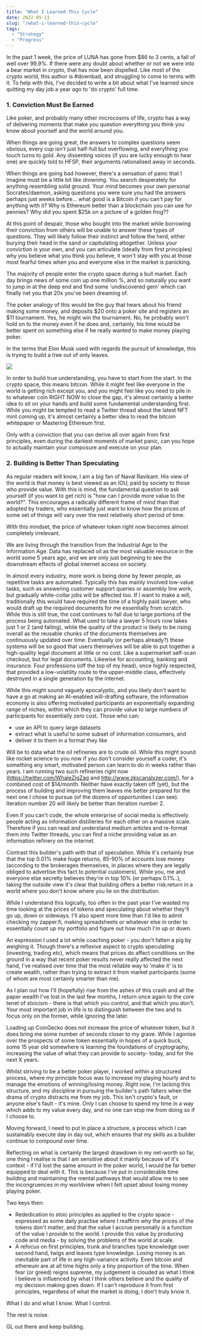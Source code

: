 ```yaml
---
title: "What I Learned This Cycle"
date: 2022-05-13
slug: "/what-i-learned-this-cycle"
tags:
  - "Strategy"
  - "Progress"
---
```


In the past 1 week, the price of LUNA has gone from $86 to 3 cents, a fall of well over 99.9%. If there were any doubt about whether or not we were into a bear market in crypto, that has now been dispelled. Like most of the crypto world, this author is #downbad, and struggling to come to terms with it. To help with this, I've decided to write a bit about what I've learned since quitting my day job a year ago to 'do crypto' full time.

###  1. Conviction Must Be Earned

Like poker, and probably many other microcosms of life, crypto has a way of delivering moments that make you question everything you think you know about yourself and the world around you.

When things are going great, the answers to complex questions seem obvious, every cup isn't just half-full but overflowing, and everything you touch turns to gold. Any dissenting voices (if you are lucky enough to hear one) are quickly told to HFSP, their arguments rationalised away in seconds.

When things are going bad however, there's a sensation of panic that I imagine must be a little bit like drowning. You search desperately for anything resembling solid ground. Your mind becomes your own personal Socrates/daemon, asking questions you were sure you had the answers perhaps just weeks before... what good is a Bitcoin if you can't pay for anything with it? Why is Ethereum better than a blockchain you can use for pennies? Why did you spent $25k on a picture of a golden frog??

At this point of despair, those who bought into the market while borrowing their conviction from others will be unable to answer these types of questions. They will likely follow their instinct and follow the herd, either burying their head in the sand or capitulating altogether. Unless your conviction is your own, and you can articulate (ideally from first principles) why you believe what you think you believe, it won't stay with you at those most fearful times when you and everyone else in the market is panicking.

The majority of people enter the crypto space during a bull market. Each day brings news of some coin up one million %, and so naturally you want to jump in at the deep end and find some 'undiscovered gem' which can finally net you that 20x you've been dreaming of.

The poker analogy of this would be the guy that hears about his friend making some money, and deposits $20 onto a poker site and registers an $11 tournament. Yes, he might win the tournament. No, he probably won't hold on to the money even if he does and, certainly, his time would be better spent on something else if he really wanted to make money playing poker.

In the terms that Elon Musk used with regards the pursuit of knowledge, this is trying to build a tree out of only leaves.

![](https://i.gyazo.com/342f855f6ccb16af14c3328ad1460063.jpg)

In order to build true understanding, you have to start from the start. In the crypto space, this means bitcoin. While it might feel like everyone in the world is getting rich except you, and you might feel like you need to pile in to whatever coin RIGHT NOW to close the gap, it's almost certainly a better idea to sit on your hands and build some fundamental understanding first. While you might be tempted to read a Twitter thread about the latest NFT mint coming up, it's almost certainly a better idea to read the bitcoin whitepaper or Mastering Ethereum first.

Only with a conviction that you can derive all over again from first principles, even during the darkest moments of market panic, can you hope to actually maintain your composure and execute on your plan.

### 2. Building is Better Than Speculating

As regular readers will know, I am a big fan of Naval Ravikant. His view of the world is that money is best viewed as an IOU, paid by society to those who provide value. With this is mind, the fundamental question to ask yourself (if you want to get rich) is "how can I provide more value to the world?". This encourages a radically different frame of mind than that adopted by traders, who essentially just want to know how the prices of some set of things will vary over the next relatively short period of time.

With this mindset, the price of whatever token right now becomes almost completely irrelevant.

We are living through the transition from the Industrial Age to the Information Age. Data has replaced oil as the most valuable resource in the world some 5 years ago, and we are only just beginning to see the downstream effects of global internet access on society.

In almost every industry, more work is being done by fewer people, as repetitive tasks are automated. Typically this has mainly involved low-value tasks, such as answering customer support queries or assembly line work, but gradually white-collar jobs will be affected too. If I want to make a will, traditionally this would have required the time of a highly paid lawyer, who would draft up the required documents for me essentially from scratch. While this is still true, the cost continues to fall due to large portions of the process being automated. What used to take a lawyer 5 hours now takes just 1 or 2 (and falling), while the quality of the product is likely to be rising overall as the reusable chunks of the documents themselves are continuously updated over time. Eventually (or perhaps already?) these systems will be so good that users themselves will be able to put together a high-quality legal document at little or no cost. Like a supermarket self-scan checkout, but for legal documents. Likewise for accounting, banking and insurance. Four professions (off the top of my head), once highly respected, that provided a low-volatility route to the upper-middle class, effectively destroyed in a single generation by the internet.

While this might sound vaguely apocalyptic, and you likely don't want to have a go at making an AI-enabled will-drafting software, the information economy is also offering motivated participants an exponentially expanding range of niches, within which they can provide value to large numbers of participants for essentially zero cost. Those who can:

- use an API to query large datasets
- extract what is useful to some subset of information consumers, and
- deliver it to them in a format they like

Will be to data what the oil refineries are to crude oil. While this might sound like rocket science to you now if you don't consider yourself a coder, it's something any smart, motivated person can learn to do in weeks rather than years. I am running two such refineries right now (https://twitter.com/WhaleZigZag and http://www.zkscanalyzer.com/), for a combined cost of $14/month. Neither have exactly taken off (yet), but the process of building and improving them leaves me better prepared for the next one I chose to pursue (of the dozens of opportunities I can see). Iteration number 20 will likely be better than iteration number 2.

Even if you can't code, the whole enterprise of social media is effectively people acting as information distilleries for each other on a massive scale. Therefore if you can read and understand medium articles and re-format them into Twitter threads, you can find a niche providing value as an information refinery on the internet.

Contrast this builder's path with that of speculation. While it's certainly true that the top 0.01% make huge returns, 85-90% of accounts lose money (according to the brokerages themselves, in places where they are legally obliged to advertise this fact to potential customers). While you, me and everyone else secretly believes they're in top 10% (or perhaps 0.1%..), taking the outside view it's clear that building offers a better risk:return in a world where you don't know where you lie on the distribution.

While I understand this logically, too often in the past year I've wasted my time looking at the prices of tokens and speculating about whether they'll go up, down or sideways. I'll also spent more time than I'd like to admit checking my zapper.fi, making spreadsheets or whatever else in order to essentially count up my portfolio and figure out how much I'm up or down.

An expression I used a lot while coaching poker - you don't fatten a pig by weighing it. Though there's a reflexive aspect to crypto speculating (investing, trading etc), which means that prices do affect conditions on the ground in a way that recent poker results never really affected the next hand, I've realised over time that the most reliable way to 'make it' is to create wealth, rather than trying to extract it from market participants (some of whom are most certainly smarter than me).

As I plan out how I'll (hopefully) rise from the ashes of this crash and all the paper wealth I've lost in the last few months, I return once again to the core tenet of stoicism - there is that which you control, and that which you don't. Your most important job in life is to distinguish between the two and to focus only on the former, while ignoring the later.

Loading up CoinGecko does not increase the price of whatever token, but it does bring me some number of seconds closer to my grave. While I agonise over the prospects of some token essentially in hopes of a quick buck, some 15 year old somewhere is learning the foundations of cryptography, increasing the value of what they can provide to society- today, and for the next X years.

Whilst striving to be a better poker player, I worked within a structured process, where my principle focus was to increase my playing hourly and to manage the emotions of winning/losing money. Right now, I'm lacking this structure, and my discipline in pursuing the builder's path falters when the drama of crypto distracts me from my job. This isn't crypto's fault, or anyone else's fault - it's mine. Only I can choose to spend my time in a way which adds to my value every day, and no one can stop me from doing so if I choose to.

Moving forward, I need to put in place a structure, a process which I can sustainably execute day in day out, which ensures that my skills as a builder continue to compound over time.

Reflecting on what is certainly the largest drawdown in my net-worth so far, one thing I realise is that I am sensitive about it mainly because of it's context - if I'd lost the same amount in the poker world, I would be far better equipped to deal with it. This is because I've put in considerable time building and maintaining the mental pathways that would allow me to see the incongruences in my worldview when I felt upset about losing money playing poker.

Two keys then:

- Rededication to stoic principles as applied to the crypto space - expressed as some daily practise where I reaffirm why the prices of the tokens don't matter, and that the value I accrue personally is a function of the value I provide to the world. I provide this value by producing code and media - by solving the problems of the world at scale.
- A refocus on first principles, trunk and branches type knowledge over second hand, twigs and leaves type knowledge. Losing money is an inevitable part of life in any high-variance activity. Even bitcoin and ethereum are at all time highs only a tiny proportion of the time. When fear (or greed) reigns supreme, my judgement is clouded as what I think I believe is influenced by what I think others believe and the quality of my decision making goes down. If I can't reproduce it from first principles, regardless of what the market is doing, I don't truly know it.

What I do and what I know. What I control.

The rest is noise.

GL out there and keep building.
